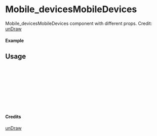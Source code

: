 
<Meta of={Mobile_devicesMobileDevices} title="unDraw/Mobile_devicesMobileDevices" />

# Mobile_devicesMobileDevices

Mobile_devicesMobileDevices component with different props.
Credit: [unDraw](https://undraw.co/illustrations)

#### Example

<Canvas of={Mobile_devicesMobileDevices.Primary} />

## Usage

```ts
import { Mobile_devicesMobileDevices } from "yadl-ui";

const Example = () => {
  return (
      <Mobile_devicesMobileDevices />
  );
};

export default Example;
```

#### Credits
[unDraw](https://undraw.co/illustrations)
